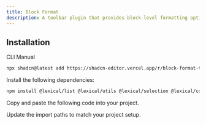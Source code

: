 ```yaml
---
title: Block Format
description: A toolbar plugin that provides block-level formatting options including lists, paragraphs, and quotes.
---
```


<ComponentPreview
  name="block-format-toolbar-plugin-demo"
  className="[&_.preview>[data-orientation=vertical]]:sm:max-w-[70%]"
  description="A block format plugin for the rich text editor."
/>

## Installation

<Tabs defaultValue="cli">

<TabsList>
  <TabsTrigger value="cli">CLI</TabsTrigger>
  <TabsTrigger value="manual">Manual</TabsTrigger>
</TabsList>

<TabsContent value="cli">

```bash
npx shadcn@latest add https://shadcn-editor.vercel.app/r/block-format-toolbar-plugin.json
```

</TabsContent>

<TabsContent value="manual">

<Steps>

<Step>Install the following dependencies:</Step>

```bash
npm install @lexical/list @lexical/utils @lexical/selection @lexical/code
```

<Step>Copy and paste the following code into your project.</Step>

<ComponentSource name="block-format-toolbar-plugin" />

<Step>Update the import paths to match your project setup.</Step>

</Steps>

</TabsContent>

</Tabs>